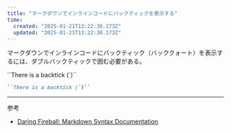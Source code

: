 ```yaml
---
title: "マークダウンでインラインコードにバックティックを表示する"
time:
  created: "2025-01-21T13:22:30.173Z"
  updated: "2025-01-21T13:22:30.173Z"
---
```


マークダウンでインラインコードにバックティック（バッククォート）を表示するには、ダブルバックティックで囲む必要がある。

<Preview codeblock>
  ``There is a backtick (`)``
</Preview>

```md
``There is a backtick (`)``
```

---

参考

- [Daring Fireball: Markdown Syntax Documentation](https://daringfireball.net/projects/markdown/syntax)
